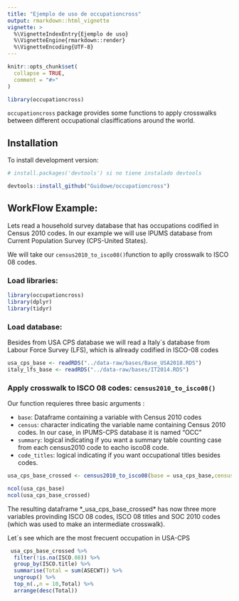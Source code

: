```yaml
---
title: "Ejemplo de uso de occupationcross"
output: rmarkdown::html_vignette
vignette: >
  %\VignetteIndexEntry{Ejemplo de uso}
  %\VignetteEngine{rmarkdown::render}
  %\VignetteEncoding{UTF-8}
---
```


```r
knitr::opts_chunk$set(
  collapse = TRUE,
  comment = "#>"
)
```

```r
library(occupationcross)
```

`occupationcross` package provides some functions to apply crosswalks between different occupational clasiffications around the world.

## Installation


To install development version:

```r
# install.packages('devtools') si no tiene instalado devtools

devtools::install_github("Guidowe/occupationcross")
```


## WorkFlow Example: 
Lets read a household survey database that has occupations codified in Census 2010 codes. In our example we will use IPUMS database from   Current Population Survey (CPS-United States).          

We will take our `census2010_to_isco08()`function to aplly crosswalk to ISCO 08 codes.  

### Load libraries: 

```r
library(occupationcross)
library(dplyr)
library(tidyr)
```

### Load database:
Besides from USA CPS database we will read a Italy´s database from Labour Force Survey (LFS), which is allready codified in ISCO-08 codes

```r
usa_cps_base <- readRDS("../data-raw/bases/Base_USA2018.RDS")
italy_lfs_base <- readRDS("../data-raw/bases/IT2014.RDS")
```

### Apply crosswalk to ISCO 08 codes: `census2010_to_isco08()`
Our function requieres three basic arguments :

- `base`: Dataframe containing a variable with Census 2010 codes
- `census`: character indicating the variable name containing Census 2010 codes. In our case, in IPUMS-CPS database it is named "OCC"
- `summary`: logical indicating if you want a summary table counting case from each census2010 code to eacho isco08 code.
- `code_titles`: logical indicating if you want occupational titles besides codes.
```r
usa_cps_base_crossed <- census2010_to_isco08(base = usa_cps_base,census = "OCC",summary = FALSE,code_titles = T)
```

```r
ncol(usa_cps_base)
ncol(usa_cps_base_crossed)
```

The resulting dataframe *_usa_cps_base_crossed* has now three more variables provinding ISCO 08 codes, ISCO 08 titles and SOC 2010 codes (which was used to make an intermediate crosswalk).

Let´s see which are the most frecuent occupation in USA-CPS
```r
 usa_cps_base_crossed %>% 
  filter(!is.na(ISCO.08)) %>% 
  group_by(ISCO.title) %>% 
  summarise(Total = sum(ASECWT)) %>% 
  ungroup() %>% 
  top_n(.,n = 10,Total) %>% 
  arrange(desc(Total))
```
